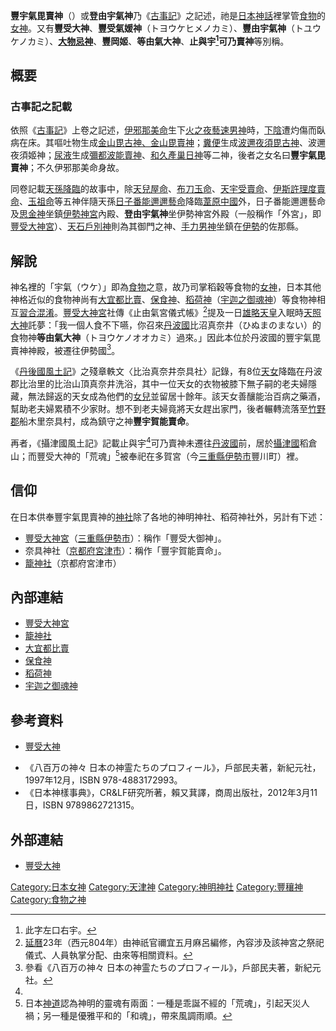'''豐宇氣毘賣神'''（{{lang-ja|トヨウケビメノカミ}}）或'''登由宇氣神'''乃《[[古事記|古事記]]》之記述，祂是[[日本神話|日本神話]]裡掌管[[食物|食物]]的[[女神|女神]]。又有'''豐受大神'''、'''豐受氣媛神'''（{{ja}}トヨウケヒメノカミ）、'''豐由宇氣神'''（{{ja}}トユウケノカミ）、'''[[大物忌神|大物忌神]]'''、'''豐岡姬'''、'''等由氣大神'''、'''止與宇<ref name="#1">此字左口右宇。</ref>可乃賣神'''等別稱。

== 概要 ==
=== 古事記之記載 ===
依照《[[古事記|古事記]]》上卷之記述，[[伊奘冉尊|伊邪那美命]]生下[[迦具土|火之夜藝速男神]]時，[[女陰|下陰]]遭灼傷而臥病在床。其嘔吐物生成[[金山毘古神|金山毘古神、金山毘賣神]]；[[糞便|糞便]]生成[[波邇夜須毘古神|波邇夜須毘古神]]、波邇夜須姬神；[[尿|尿液]]生成[[彌都波能賣神|彌都波能賣神]]、[[和久產巢日神|和久產巢日神]]等二神，後者之女名曰'''豐宇氣毘賣神'''；不久伊邪那美命身故。

同卷記載[[天孫降臨|天孫降臨]]的故事中，除[[天兒屋命|天兒屋命]]、[[布刀玉命|布刀玉命]]、[[天鈿女命|天宇受賣命]]、[[伊斯許理度賣命|伊斯許理度賣命]]、[[玉祖命|玉祖命]]等五神伴隨天孫[[天津彥彥火瓊瓊杵尊|日子番能邇邇藝命]]降臨[[葦原中國|葦原中國]]外，日子番能邇邇藝命及[[思兼神|思金神]]坐鎮[[伊勢神宮|伊勢神宮]]內殿、'''登由宇氣神'''坐伊勢神宮外殿（一般稱作「外宮」，即[[豐受大神宮|豐受大神宮]]）、[[天石門別神|天石戶別神]]則為其御門之神、[[天手力男神|手力男神]]坐鎮在[[伊勢國|伊勢]]的佐那縣。

== 解說 ==
神名裡的「宇氣（{{ja}}ウケ）」即為[[食物|食物]]之意，故乃司掌稻穀等食物的[[女神|女神]]，日本其他神格近似的食物神尚有[[大宜都比賣|大宜都比賣]]、[[保食神|保食神]]、[[稻荷神|稻荷神]]（[[宇迦之御魂神|宇迦之御魂神]]）等食物神相互[[神佛習合|習合混淆]]。[[豐受大神宮|豐受大神宮]]社傳《止由氣宮儀式帳》<ref>[[延曆|延曆]]23年（西元804年）由神祇官禰宜五月麻呂編修，內容涉及該神宮之祭祀儀式、人員執掌分配、由來等相關資料。</ref>提及一日[[雄略天皇|雄略天皇]]入眠時[[天照大神|天照大神]]託夢：「我一個人食不下嚥，你召來[[丹波國|丹波國]]比沼真奈井（{{ja}}ひぬまのまない）的食物神'''等由氣大神'''（{{ja}}トヨウケノオオカミ）過來。」因此本位於丹波國的豐宇氣毘賣神神殿，被遷往伊勢國<ref>參看{{ja}}《八百万の神々 日本の神霊たちのプロフィール》，戶部民夫著，新紀元社。</ref>。

《[[丹後國風土記|丹後國風土記]]》之殘章軼文〈比治真奈井奈具社〉記錄，有8位[[天女_(日本)|天女]]降臨在丹波郡比治里的比治山頂真奈井洗浴，其中一位天女的衣物被膝下無子嗣的老夫婦隱藏，無法歸返的天女成為他們的[[女兒|女兒]]並留居十餘年。該天女善釀能治百病之藥酒，幫助老夫婦累積不少家財。想不到老夫婦竟將天女趕出家門，後者輾轉流落至[[竹野郡_(京都府)|竹野郡]]船木里奈具村，成為鎮守{{link-ja|奈具神社|奈具神社}}之神'''豐宇賀能賣命'''。

再者，《攝津國風土記》記載止與宇<ref name="#1"/>可乃賣神未遷往[[丹波國|丹波國]]前，居於[[攝津國|攝津國]]稻倉山；而豐受大神的「荒魂」<ref>日本[[神道|神道]]認為神明的靈魂有兩面：一種是乖誕不經的「荒魂」，引起天災人禍；另一種是優雅平和的「和魂」，帶來風調雨順。</ref>被奉祀在多賀宮（今[[三重縣|三重縣]][[伊勢市|伊勢市]]豐川町）裡。

== 信仰 ==
在日本供奉豐宇氣毘賣神的[[神社|神社]]除了各地的神明神社、稻荷神社外，另計有下述：
* [[豐受大神宮|豐受大神宮]]（[[三重縣|三重縣]][[伊勢市|伊勢市]]）：稱作「豐受大御神」。
* 奈具神社（[[京都府|京都府]][[宮津市|宮津市]]）：稱作「豐宇賀能賣命」。
* [[籠神社|籠神社]]（京都府宮津市）

== 內部連結 ==
* [[豐受大神宮|豐受大神宮]]
* [[籠神社|籠神社]]
* [[大宜都比賣|大宜都比賣]]
* [[保食神|保食神]]
* [[稻荷神|稻荷神]]
* [[宇迦之御魂神|宇迦之御魂神]]

== 參考資料 ==
* {{ja}}[http://www.din.or.jp/~a-kotaro/gods/kamigami/toyouke.html 豐受大神]{{Wayback|url=http://www.din.or.jp/~a-kotaro/gods/kamigami/toyouke.html |date=20130723082437 }}
* 《八百万の神々 日本の神霊たちのプロフィール》，戶部民夫著，新紀元社，1997年12月，ISBN 978-4883172993。
* 《日本神樣事典》，CR&LF研究所著，賴又萁譯，商周出版社，2012年3月11日，ISBN 9789862721315。
{{reflist}}

== 外部連結 ==
* {{ja}}[http://www.din.or.jp/~a-kotaro/gods/kamigami/toyouke.html 豐受大神]{{Wayback|url=http://www.din.or.jp/~a-kotaro/gods/kamigami/toyouke.html |date=20130723082437 }}

[[Category:日本女神|Category:日本女神]]
[[Category:天津神|Category:天津神]]
[[Category:神明神社|Category:神明神社]]
[[Category:豐穰神|Category:豐穰神]]
[[Category:食物之神|Category:食物之神]]